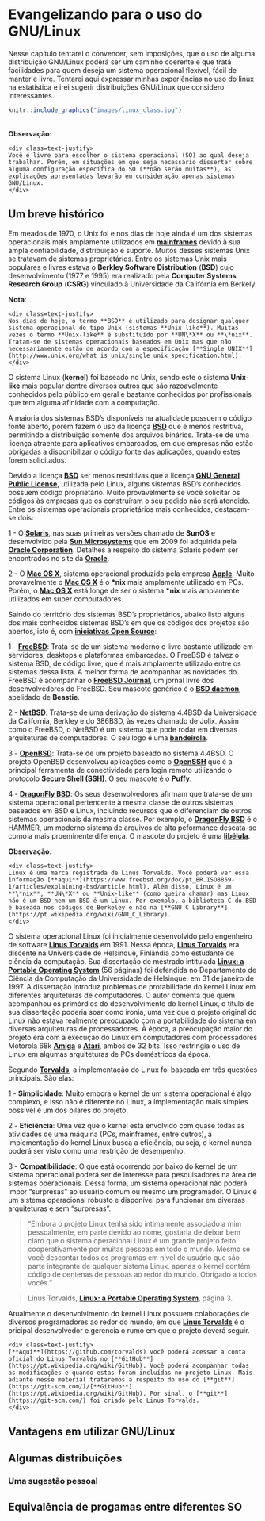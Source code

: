 # Evangelizando para o uso do GNU/Linux

Nesse capítulo tentarei o convencer, sem imposições, que o uso de alguma distribuição GNU/Linux poderá ser um caminho coerente e que tratá facilidades para quem deseja um sistema operacional flexível, fácil de manter e livre. Tentarei aqui expressar minhas experiências no uso do linux na estatística e irei sugerir distribuições GNU/Linux que considero interessantes.

```r
knitr::include_graphics("images/linux_class.jpg")
```

</br>**Observação**:

```block2
<div class=text-justify>
Você é livre para escolher o sistema operacional (SO) ao qual deseja trabalhar. Porém, em situações em que seja necessário dissertar sobre alguma configuração específica do SO (**não serão muitas**), as explicações apresentadas levarão em consideração apenas sistemas GNU/Linux.
</div>
```

## Um breve histórico

Em meados de 1970, o Unix foi e nos dias de hoje ainda é um dos sistemas operacionais mais amplamente utilizados em [**mainframes**](https://pt.wikipedia.org/wiki/Mainframe) devido à sua ampla confiabilidade, distribuição e suporte. Muitos desses sistemas Unix se tratavam de sistemas proprietários. Entre os sistemas Unix mais populares e livres estava o **Berkley Software Distribution** (**BSD**) cujo desenvolvimento (1977 e 1995) era realizado pela **Computer Systems Research Group** (**CSRG**) vinculado à Universidade da Califórnia em Berkely. 

**Nota**:

```block2
<div class=text-justify>
Nos dias de hoje, o termo **BSD** é utilizado para designar qualquer sistema operacional do tipo Unix (sistemas **Unix-like**). Muitas vezes o termo **Unix-like** é substituído por **UN\*X** ou **\*nix**. Tratam-se de sistemas operacionais baseados em Unix mas que não necessariamente estão de acordo com a especificação [**Single UNIX**](http://www.unix.org/what_is_unix/single_unix_specification.html).
</div>
```

O sistema Linux (**kernel**) foi baseado no Unix, sendo este o sistema  **Unix-like** mais popular dentre diversos outros que são razoavelmente conhecidos pelo público em geral e bastante conhecidos por profissionais que tem alguma afinidade com a computação.

A maioria dos sistemas BSD's disponíveis na atualidade possuem o código fonte aberto, porém fazem o uso da licença [**BSD**](https://opensource.org/licenses/bsd-license.html) que é menos restritiva, permitindo a distribuição somente dos arquivos binários. Trata-se de uma licença atraente para aplicativos embarcados, em que empresas não estão obrigadas a disponibilizar o código fonte das aplicações, quando estes forem solicitados. 

Devido a licença [**BSD**](https://opensource.org/licenses/bsd-license.html) ser menos restritivas que a licença [**GNU General Public License**](https://www.gnu.org/licenses/gpl-3.0.html), utilizada pelo Linux, alguns sistemas BSD's conhecidos possuem código proprietário. Muito provavelmente se você solicitar os códigos às empresas que os construíram o seu pedido não será atendido. Entre os sistemas operacionais proprietários mais conhecidos, destacam-se dois:

1 - O [**Solaris**](https://pt.wikipedia.org/wiki/Solaris), nas suas primeiras versões chamado de **SunOS** e desenvolvido pela [**Sun Microsystems**](https://pt.wikipedia.org/wiki/Sun_Microsystems) que em 2009 foi adquirida pela [**Oracle Corporation**](https://www.oracle.com/br/corporate/). Detalhes a respeito do sistema Solaris podem ser encontrados no site da [**Oracle**](https://www.oracle.com/solaris/).
    
2 - O [**Mac OS X**](https://www.apple.com/macos/server/), sistema operacional produzido pela empresa [**Apple**](https://www.apple.com/). Muito provavelmente o [**Mac OS X**](https://www.apple.com/macos/server/) é o **\*nix** mais amplamente utilizado em PCs. Porém, o [**Mac OS X**](https://www.apple.com/macos/server/) está longe de ser o sistema **\*nix** mais amplamente utilizados em super computadores.

Saindo do território dos sistemas BSD's proprietários, abaixo listo alguns dos mais conhecidos sistemas BSD's em que os códigos dos projetos são abertos, isto é, com [**iniciativas Open Source**](https://opensource.org/):

1 - [**FreeBSD**](https://www.freebsd.org/): Trata-se de um sistema moderno e livre bastante utilizado em servidores, desktops e plataformas embarcadas. O FreeBSD é talvez o sistema BSD, de código livre, que é mais amplamente utilizado entre os sistemas dessa lista. A melhor forma de acompanhar as novidades do FreeBSD é acompanhar o [**FreeBSD Journal**](https://www.freebsdfoundation.org/journal/), um jornal livre dos desenvolvedores do FreeBSD. Seu mascote genérico é o [**BSD daemon**](https://en.wikipedia.org/wiki/BSD_Daemon), apelidado de **Beastie**.  

2 - [**NetBSD**](https://www.netbsd.org/): Trata-se de uma derivação do sistema 4.4BSD da Universidade da California, Berkley e do 386BSD, às vezes chamado de Jolix. Assim como o FreeBSD, o NetBSD é um sistema que pode rodar em diversas arquiteturas de computadores. O seu logo é uma [**bandeirola**](https://www.netbsd.org/gallery/logos.html).

3 - [**OpenBSD**](https://www.openbsd.org/): Trata-se de um projeto baseado no sistema 4.4BSD. O projeto OpenBSD desenvolveu aplicações como o [**OpenSSH**](https://www.openssh.com/) que é a principal ferramenta de conectividade para login remoto utilizando o protocolo [**Secure Shell (SSH)**]("https://pt.wikipedia.org/wiki/Secure_Shell"). O seu mascote é o [**Puffy**](https://en.wikipedia.org/wiki/OpenBSD).

4 - [**DragonFly BSD**](https://www.dragonflybsd.org/): Os seus desenvolvedores afirmam que trata-se de um sistema operacional pertencente à mesma classe de outros sistemas baseados em BSD e Linux, incluindo recursos que o diferenciam de outros sistemas operacionais da mesma classe. Por exemplo, o [**DragonFly BSD**](https://www.dragonflybsd.org/) é o HAMMER, um moderno sistema de arquivos de alta peformance descata-se como a mais proeminente diferença. O mascote do projeto é uma [**libélula**](https://www.dragonflybsd.org/images/).

**Observação**:

```block2
<div class=text-justify>
Linux é uma marca registrada de Linus Torvalds. Você poderá ver essa informação [**aqui**](https://www.freebsd.org/doc/pt_BR.ISO8859-1/articles/explaining-bsd/article.html). Além disso, Linux é um **\*nix**, **UN\*X** ou **Unix-like** (como queira chamar) mas Linux não é um BSD nem um BSD é um Linux. Por exemplo, a biblioteca C do BSD é baseada nos códigos de Berkeley e não na [**GNU C Library**](https://pt.wikipedia.org/wiki/GNU_C_Library).
</div>
```

O sistema operacional Linux foi inicialmente desenvolvido pelo engenheiro de software [**Linus Torvalds**](https://github.com/torvalds) em 1991. Nessa época, [**Linus Torvalds**](https://github.com/torvalds) era discente na Universidade de Helsinque, Finlândia como estudante de ciência da computação. Sua dissertação de mestrado intitulada [**Linux: a Portable Operating System**](https://www.cs.helsinki.fi/u/kutvonen/index_files/linus.pdf) (56 páginas) foi defendida no Departamento de Ciência da Computação da Universidade de Helsinque, em 31 de janeiro de 1997. A dissertação introduz problemas de protabilidade do kernel Linux em diferentes arquiteturas de computadores. O autor comenta que quem acompanhou os primórdios do desenvolvimento do kernel Linux, o título de sua dissertação poderia soar como ironia, uma vez que o projeto original do Linux não estava realmente preocupado com a portabilidade do sistema em diversas arquiteturas de processadores. À época, a preocupação maior do projeto era com a execução do Linux em computadores com processadores Motorola 68k [**Amiga**](https://pt.wikipedia.org/wiki/Amiga) e [**Atari**](https://pt.wikipedia.org/wiki/Motorola_680x0), ambos de 32 bits. Isso restringia o uso de Linux em algumas arquiteturas de PCs doméstricos da época.

Segundo [**Torvalds**](https://www.cs.helsinki.fi/u/kutvonen/index_files/linus.pdf), a implementação do Linux foi baseada em três questões principais. São elas:

1 - **Simplicidade**: Muito embora o kernel de um sistema operacional é algo complexo, e isso não é diferente no Linux, a implementação mais simples possível é um dos pilares do projeto.

2 - **Eficiência**: Uma vez que o kernel está envolvido com quase todas as atividades de uma máquina (PCs, mainframes, entre outros), a implementação do kernel Linux busca a eficiência, ou seja, o kernel nunca poderá ser visto como uma restrição de desempenho.

3 - **Compatibilidade**: O que está ocorrendo por baixo do kernel de um sistema operacional poderá ser de interesse para pesquisadores na área de sistemas operacionais. Dessa forma, um sistema operacional não poderá impor "surpresas" ao usuário comum ou mesmo um programador. O Linux é um sistema operacional robusto e disponível para funcionar em diversas arquiteturas e sem "surpresas".

> "Embora o projeto Linux tenha sido intimamente associado a mim pessoalmente, em parte devido ao nome, gostaria de deixar         bem   claro que o sistema operacional Linux é um grande projeto feito cooperativamente por muitas pessoas em todo o             mundo. Mesmo se você descontar todos os programas em nível de usuário que são parte integrante de qualquer sistema Linux,        apenas o kernel contém código de centenas de pessoas ao redor do mundo. Obrigado a todos vocês."

> 

>  Linus Torvalds, [**Linux: a Portable Operating System**](https://www.cs.helsinki.fi/u/kutvonen/index_files/linus.pdf), página 3. 

Atualmente o desenvolvimento do kernel Linux possuem colaborações de diversos programadores ao redor do mundo, em que [**Linus Torvalds**](https://github.com/torvalds) é o pricipal desenvolvedor e gerencia o rumo em que o projeto deverá seguir.

```block2
<div class=text-justify>
[**Aqui**](https://github.com/torvalds) você poderá acessar a conta oficial do Linus Torvalds no [**GitHub**](https://pt.wikipedia.org/wiki/GitHub). Você poderá acompanhar todas as modificações e quando estas foram incluídas no projeto Linux. Mais adiante nesse material trataremos a respeito do uso do [**git**](https://git-scm.com/)/[**GitHub**](https://pt.wikipedia.org/wiki/GitHub). Por sinal, o [**git**](https://git-scm.com/) foi criado pelo Linus Torvalds.
</div>
```




## Vantagens em utilizar GNU/Linux

## Algumas distribuições

### Uma sugestão pessoal

## Equivalência de progamas entre diferentes SO


